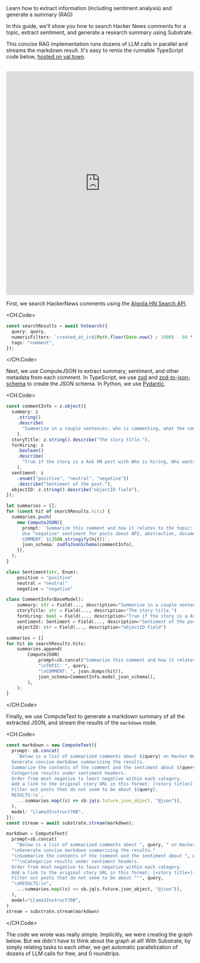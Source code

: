 
<Callout emoji="֍">
  Learn how to extract information (including sentiment analysis) and generate a
  summary (RAG)
</Callout>

In this guide, we'll show you how to search Hacker News comments for a topic, extract sentiment, and generate a research summary using Substrate.

This concise RAG implementation runs dozens of LLM calls in parallel and streams the markdown result. It's easy to remix the runnable TypeScript code below, [hosted on val.town](https://www.val.town/v/substrate/hackerNewsRAG).

<br />

<iframe
  width="100%"
  height="600px"
  src="https://www.val.town/embed/substrate/hackerNewsRAG"
  title="Val Town"
  frameborder="0"
  allow="web-share"
></iframe>

First, we search HackerNews comments using the [Algolia HN Search API](https://hn.algolia.com/api).

<CH.Code>

```typescript TypeScript
const searchResults = await hnSearch({
  query: query,
  numericFilters: `created_at_i>${Math.floor(Date.now() / 1000) - 60 * 60 * 24 * 7 * 4}`,
  tags: "comment",
});
```

</CH.Code>

Next, we use ComputeJSON to extract summary, sentiment, and other metadata from each comment. In TypeScript, we use [zod](https://zod.dev/) and [zod-to-json-schema](https://www.npmjs.com/package/zod-to-json-schema) to create the JSON schema. In Python, we use [Pydantic](https://docs.pydantic.dev/latest/).

<CH.Code>

```typescript TypeScript
const commentInfo = z.object({
  summary: z
    .string()
    .describe(
      "Summarize in a couple sentences: who is commenting, what the comment is about, how it is related to the topic.",
    ),
  storyTitle: z.string().describe("The story title."),
  forHiring: z
    .boolean()
    .describe(
      "True if the story is a Ask HN post with Who is hiring, Who wants to be hired, or Seeking freelancer in the title",
    ),
  sentiment: z
    .enum(["positive", "neutral", "negative"])
    .describe("Sentiment of the post."),
  objectID: z.string().describe("objectID field"),
});

let summaries = [];
for (const hit of searchResults.hits) {
  summaries.push(
    new ComputeJSON({
      prompt: `Summarize this comment and how it relates to the topic: ${query}
      Use "negative" sentiment for posts about API, abstraction, documentation, tutorial, general quality, slowness, or performance issues.
      COMMENT: ${JSON.stringify(hit)}`,
      json_schema: zodToJsonSchema(commentInfo),
    }),
  );
}
```

```python Python
class Sentiment(str, Enum):
    positive = "positive"
    neutral = "neutral"
    negative = "negative"

class CommentInfo(BaseModel):
    summary: str = Field(..., description="Summarize in a couple sentences: who is commenting, what the comment is about, how it is related to the topic.")
    storyTitle: str = Field(..., description="The story title.")
    forHiring: bool = Field(..., description="True if the story is a Ask HN post with Who is hiring, Who wants to be hired, or Seeking freelancer in the title")
    sentiment: Sentiment = Field(..., description="Sentiment of the post.")
    objectID: str = Field(..., description="objectID field")

summaries = []
for hit in searchResults.hits:
    summaries.append(
        ComputeJSON(
            prompt=sb.concat("Summarize this comment and how it relates to the topic: ",
            "\nTOPIC: ", query,
            "\nCOMMENT: ", json.dumps(hit)),
            json_schema=CommentInfo.model_json_schema(),
        ),
    );
}
```

</CH.Code>

Finally, we use ComputeText to generate a markdown summary of all the extracted JSON, and stream the results of the `markdown` node.

<CH.Code>

```typescript TypeScript
const markdown = new ComputeText({
  prompt: sb.concat(
    `Below is a list of summarized comments about ${query} on Hacker News.
  Generate concise markdown summarizing the results.
  Summarize the contents of the comment and the sentiment about ${query}.
  Categorize results under sentiment headers.
  Order from most negative to least negative within each category.
  Add a link to the original story URL in this format: [<story title>](https://news.ycombinator.com/item?id=<objectID>)
  Filter out posts that do not seem to be about ${query}.
  RESULTS:\n`,
    ...summaries.map((s) => sb.jq(s.future.json_object, "@json")),
  ),
  model: "Llama3Instruct70B",
});
const stream = await substrate.stream(markdown);
```

```python Python
markdown = ComputeText(
  prompt=sb.concat(
    "Below is a list of summarized comments about ", query, " on Hacker News.",
  "\nGenerate concise markdown summarizing the results."
  "\nSummarize the contents of the comment and the sentiment about ", query,
  """\nCategorize results under sentiment headers.
  Order from most negative to least negative within each category.
  Add a link to the original story URL in this format: [<story title>](https://news.ycombinator.com/item?id=<objectID>)
  Filter out posts that do not seem to be about """, query,
  "\nRESULTS:\n",
    ...summaries.map((s) => sb.jq(s.future.json_object, "@json")),
  ),
  model="Llama3Instruct70B",
)
stream = substrate.stream(markdown)
```

</CH.Code>

The code we wrote was really simple. Implicitly, we were creating the graph below. But we didn't have to think about the graph at all! With Substrate, by simply relating tasks to each other, we get automatic parallelization of dozens of LLM calls for free, and 0 roundtrips.

<Diagram />
